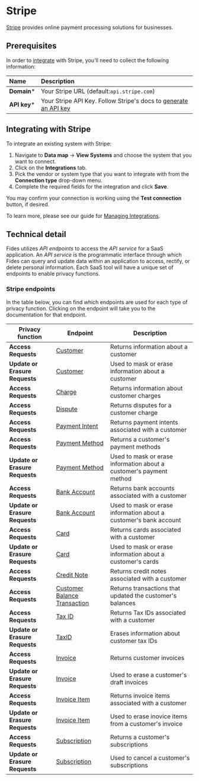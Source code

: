 # Stripe
[Stripe](https://stripe.com/) provides online payment processing solutions for businesses.

## Prerequisites

In order to [integrate](../) with Stripe, you'll need to collect the following information:

| Name                       | Description                                                                                                                             |
| :------------------------- | :-------------------------------------------------------------------------------------------------------------------------------------- |
| **Domain***                | Your Stripe URL (default:`api.stripe.com`) |
| **API key***               | Your Stripe API Key. Follow Stripe's docs to [generate an API key](https://stripe.com/docs/keys) |


## Integrating with Stripe
To integrate an existing system with Stripe:

1. Navigate to **Data map** → **View Systems** and choose the system that you want to connect.
2. Click on the **Integrations** tab.
3. Pick the vendor or system type that you want to integrate with from the **Connection type** drop-down menu.
4. Complete the required fields for the integration and click **Save**. 

You may confirm your connection is working using the **Test connection** button, if desired.

To learn more, please see our guide for [Managing Integrations](/user-guides/integrations/manage-integrations).

## Technical detail 

Fides utilizes _API endpoints_ to access the _API service_ for a SaaS application. An _API service_ is the programmatic interface through which Fides can query and update data within an application to access, rectify, or delete personal information. Each SaaS tool will have a unique set of endpoints to enable privacy functions. 

### Stripe endpoints
In the table below, you can find which endpoints are used for each type of privacy function. Clicking on the endpoint will take you to the documentation for that endpoint.

| Privacy function | Endpoint | Description |
|----|----|----|
| **Access Requests**            | [Customer](https://stripe.com/docs/api/customers/list) | Returns information about a customer |
| **Update or Erasure Requests** | [Customer](https://stripe.com/docs/api/customers/update) | Used to mask or erase information about a customer  |
| **Access Requests**            | [Charge](https://stripe.com/docs/api/charges/list) | Returns information about customer charges |
| **Access Requests**            | [Dispute](https://stripe.com/docs/api/disputes/list) | Returns disputes for a customer charge |
| **Access Requests**            | [Payment Intent](https://stripe.com/docs/api/payment_intents/list) | Returns payment intents associated with a customer |
| **Access Requests**            | [Payment Method](https://stripe.com/docs/api/payment_methods/customer_list) | Returns a customer's payment methods |
| **Update or Erasure Requests** | [Payment Method](https://stripe.com/docs/api/payment_methods/update) | Used to mask or erase information about a customer's payment method  |
| **Access Requests**            | [Bank Account](https://stripe.com/docs/api/customer_bank_accounts/list) | Returns bank accounts associated with a customer |
| **Update or Erasure Requests** | [Bank Account](https://stripe.com/docs/api/customer_bank_accounts/update) | Used to mask or erase information about a customer's bank account  |
| **Access Requests**            | [Card](https://stripe.com/docs/api/cards/list) | Returns cards associated with a customer |
| **Update or Erasure Requests** | [Card](https://stripe.com/docs/api/cards/update) | Used to mask or erase information about a customer's cards  |
| **Access Requests**            | [Credit Note](https://stripe.com/docs/api/credit_notes/list) | Returns credit notes associated with a customer |
| **Access Requests**            | [Customer Balance Transaction](https://stripe.com/docs/api/customer_balance_transactions/list) | Returns transactions that updated the customer's balances |
| **Access Requests**            | [Tax ID](https://stripe.com/docs/api/customer_tax_ids/list) | Returns Tax IDs associated with a customer |
| **Update or Erasure Requests** | [TaxID](https://stripe.com/docs/api/customer_tax_ids/delete) | Erases information about customer tax IDs  |
| **Access Requests**            | [Invoice](https://stripe.com/docs/api/invoices/list) | Returns customer invoices |
| **Update or Erasure Requests** | [Invoice](https://stripe.com/docs/api/invoices/delete) | Used to erase a customer's draft invoices |
| **Access Requests**            | [Invoice Item](https://stripe.com/docs/api/invoiceitems/list) | Returns invoice items associated with a customer |
| **Update or Erasure Requests** | [Invoice Item](https://stripe.com/docs/api/invoiceitems/delete) | Used to erase inovice items from a customer's invoice  |
| **Access Requests**            | [Subscription](https://stripe.com/docs/api/subscriptions/list) | Returns a customer's subscriptions |
| **Update or Erasure Requests** | [Subscription](https://stripe.com/docs/api/subscriptions/cancel) | Used to cancel a customer's subscriptions  |